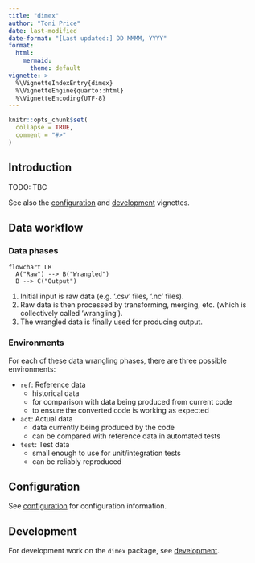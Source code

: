 ```yaml
---
title: "dimex"
author: "Toni Price"
date: last-modified
date-format: "[Last updated:] DD MMMM, YYYY"
format: 
  html:
    mermaid: 
      theme: default
vignette: >
  %\VignetteIndexEntry{dimex}
  %\VignetteEngine{quarto::html}
  %\VignetteEncoding{UTF-8}
---
```


```r
knitr::opts_chunk$set(
  collapse = TRUE,
  comment = "#>"
)
```

~~~{=comment}
```r
library(dimex)
```
~~~

## Introduction

TODO: TBC

See also the [configuration](config.html) and [development](development.html)
vignettes.

## Data workflow

### Data phases

```mermaid
flowchart LR
  A("Raw") --> B("Wrangled")
  B --> C("Output")
```

1. Initial input is raw data (e.g. '.csv' files, '.nc' files).
2. Raw data is then processed by transforming, merging, etc. (which is
collectively called 'wrangling').
3. The wrangled data is finally used for producing output.

### Environments

For each of these data wrangling phases, there are three possible environments:

- `ref`: Reference data
  - historical data
  - for comparison with data being produced from current code
  - to ensure the converted code is working as expected

- `act`: Actual data
  - data currently being produced by the code
  - can be compared with reference data in automated tests

- `test`: Test data
  - small enough to use for unit/integration tests
  - can be reliably reproduced

## Configuration

See [configuration](config.html) for configuration information.

## Development

For development work on the `dimex` package, see
[development](development.html).
